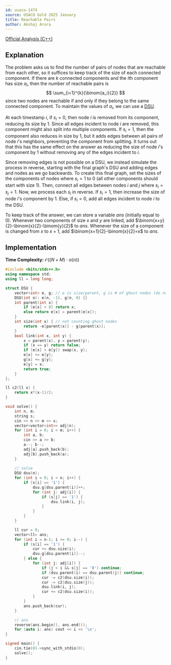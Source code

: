 ```yaml
---
id: usaco-1474
source: USACO Gold 2025 January
title: Reachable Pairs
author: Akshaj Arora
---
```


[Official Analysis (C++)](https://usaco.org/current/data/sol_prob2_gold_jan25.html)

## Explanation

The problem asks us to find the number of pairs of nodes that are reachable from each other, so it suffices to keep track of the size of each connected component. If there are $k$ connected components and the $i$th component has size $a_i$, then the number of reachable pairs is
$$
\sum_{i=1}^{k}{\binom{a_i}{2}}
$$
since two nodes are reachable if and only if they belong to the same connected component. To maintain the values of $a_i$, we can use a [DSU](https://usaco.guide/gold/dsu).

At each timestamp $i$, if $s_i = 0$, then node $i$ is removed from its component, reducing its size by $1$. Since all edges incident to node $i$ are removed, this component might also split into multiple components. If $s_i = 1$, then the component also reduces in size by $1$, but it adds edges between all pairs of node $i$'s neighbors, preventing the component from splitting. It turns out that this has the same effect on the answer as reducing the size of node $i$'s component by $1$ without removing any of the edges incident to $i$.

Since removing edges is not possible on a DSU, we instead simulate the process in reverse, starting with the final graph's DSU and adding edges and nodes as we go backwards. To create this final graph, set the sizes of the components of nodes where $s_i = 1$ to $0$ (all other components should start with size $1$). Then, connect all edges between nodes $i$ and $j$ where $s_i = s_j = 1$. Now, we process each $s_i$ in reverse. If $s_i = 1$, then increase the size of node $i$'s component by $1$. Else, if $s_i = 0$, add all edges incident to node $i$ to the DSU.

To keep track of the answer, we can store a variable $ans$ (initially equal to $0$). Whenever two components of size $x$ and $y$ are linked, add $\binom{x+y}{2}-\binom{x}{2}-\binom{y}{2}$ to $ans$. Whenever the size of a component is changed from $x$ to $x+1$, add $\binom{x+1}{2}-\binom{x}{2}=x$ to $ans$.

## Implementation

**Time Complexity:** $\mathcal{O}((N + M) \cdot \alpha(n))$

<LanguageSection>
<CPPSection>

```cpp
#include <bits/stdc++.h>
using namespace std;
using ll = long long;

struct DSU {
    vector<int> e, g; // e is size/parent, g is # of ghost nodes (do not count towards size)
    DSU(int n): e(n, -1), g(n, 0) {}
    int parent(int x) {
        if (e[x] < 0) return x;
        else return e[x] = parent(e[x]);
    }
    int size(int x) { // not counting ghost nodes
        return -e[parent(x)] - g[parent(x)];
    }
    bool link(int x, int y) {
        x = parent(x), y = parent(y);
        if (x == y) return false;
        if (e[x] > e[y]) swap(x, y);
        e[x] += e[y];
        g[x] += g[y];
        e[y] = x;
        return true;
    }
};

ll c2(ll x) {
    return x*(x-1)/2;
}

void solve() {
    int n, m;
    string s;
    cin >> n >> m >> s;
    vector<vector<int>> adj(n);
    for (int i = 0; i < m; i++) {
        int a, b;
        cin >> a >> b;
        a--; b--;
        adj[a].push_back(b);
        adj[b].push_back(a);
    }
    
    // solve
    DSU dsu(n);
    for (int i = 0; i < n; i++) {
        if (s[i] == '1') {
            dsu.g[dsu.parent(i)]++;
            for (int j: adj[i]) {
                if (s[j] == '1') {
                    dsu.link(i, j);
                }
            }
        }
    }

    ll cur = 0;
    vector<ll> ans;
    for (int i = n-1; i >= 0; i--) {
        if (s[i] == '1') {
            cur += dsu.size(i);
            dsu.g[dsu.parent(i)]--;
        } else {
            for (int j: adj[i]) {
                if (j < i && s[j] == '0') continue;
                if (dsu.parent(i) == dsu.parent(j)) continue;
                cur -= c2(dsu.size(i));
                cur -= c2(dsu.size(j));
                dsu.link(i, j);
                cur += c2(dsu.size(i));
            }
        }
        ans.push_back(cur);
    }

    // ans
    reverse(ans.begin(), ans.end());
    for (auto i: ans) cout << i << '\n';
}

signed main() {
    cin.tie(0)->sync_with_stdio(0);
    solve();
}
```
</CPPSection>
</LanguageSection>